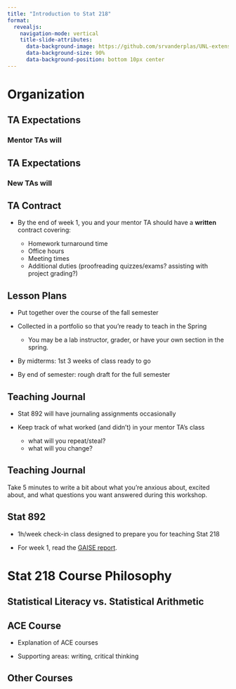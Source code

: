 ```yaml
---
title: "Introduction to Stat 218"
format: 
  revealjs:
    navigation-mode: vertical
    title-slide-attributes:
      data-background-image: https://github.com/srvanderplas/UNL-extension-APL/blob/main/image/SimulationTheoryCartoon.png?raw=true
      data-background-size: 90%
      data-background-position: bottom 10px center
---
```



# Organization

## TA Expectations

### Mentor TAs will




## TA Expectations
### New TAs will


## TA Contract

- By the end of week 1, you and your mentor TA should have a **written** contract covering:

  - Homework turnaround time
  - Office hours
  - Meeting times
  - Additional duties (proofreading quizzes/exams? assisting with project grading?)

## Lesson Plans

- Put together over the course of the fall semester

- Collected in a portfolio so that you're ready to teach in the Spring
    - You may be a lab instructor, grader, or have your own section in the spring.

- By midterms: 1st 3 weeks of class ready to go

- By end of semester: rough draft for the full semester

## Teaching Journal

- Stat 892 will have journaling assignments occasionally

- Keep track of what worked (and didn't) in your mentor TA's class
    - what will you repeat/steal?
    - what will you change?
    

## Teaching Journal

Take 5 minutes to write a bit about what you're anxious about, excited about, and what questions you want answered during this workshop.

## Stat 892

- 1h/week check-in class designed to prepare you for teaching Stat 218

- For week 1, read the [GAISE report](https://www.amstat.org/docs/default-source/amstat-documents/gaisecollege_full.pdf).



# Stat 218 Course Philosophy

## Statistical Literacy vs. Statistical Arithmetic

## ACE Course

- Explanation of ACE courses

- Supporting areas: writing, critical thinking

## Other Courses
